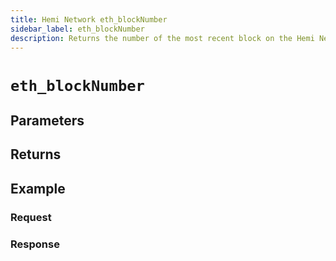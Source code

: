 ```yaml
---
title: Hemi Network eth_blockNumber
sidebar_label: eth_blockNumber
description: Returns the number of the most recent block on the Hemi Network.
---
```




# `eth_blockNumber`

<Description />

## Parameters


<Params />

## Returns


<Returns />

## Example


<Example />

### Request


<Request />

### Response


<Response />